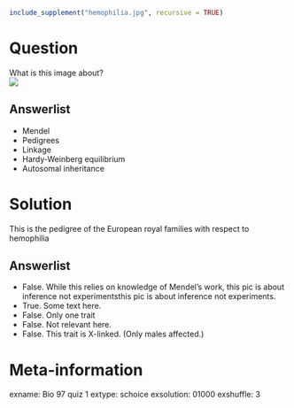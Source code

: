 ```r
include_supplement("hemophilia.jpg", recursive = TRUE)
```

Question
========
What is this image about?
\
![](hemophilia.jpg)

Answerlist
----------
* Mendel
* Pedigrees
* Linkage
* Hardy-Weinberg equilibrium
* Autosomal inheritance

Solution
========
This is the pedigree of the European royal families with respect to hemophilia

Answerlist
----------
* False. While this relies on knowledge of Mendel's work, this pic is about inference not experimentsthis pic is about inference not experiments.
* True. Some text here.
* False. Only one trait
* False. Not relevant here.
* False. This trait is X-linked. (Only males affected.)

Meta-information
================
exname: Bio 97 quiz 1
extype: schoice
exsolution: 01000
exshuffle: 3
